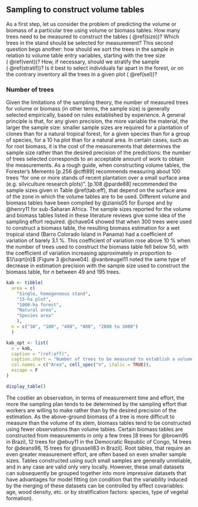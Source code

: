 
## Sampling to construct volume tables

As a first step, let us consider the problem of predicting the volume or biomass of a particular tree using volume or biomass tables. How many trees need to be measured to construct the tables (\S\ \@ref(size))? Which trees in the stand should be selected for measurement? This second question begs another: how should we sort the trees in the sample in relation to volume table entry variables, starting with the tree size (\S\ \@ref(vent))? How, if necessary, should we stratify the sample (\S\ \@ref(stratif))? Is it best to select individuals far apart in the forest, or on the contrary inventory all the trees in a given plot (\S\ \@ref(sel))?


### Number of trees {#size}

Given the limitations of the sampling theory, the number of measured trees for volume or biomass (in other terms, the sample size) is generally selected empirically, based on rules established by experience. A general principle is that, for any given precision, the more variable the material, the larger the sample size: smaller sample sizes are required for a plantation of clones than for a natural tropical forest, for a given species than for a group of species, for a 10 ha plot than for a natural area. In certain cases, such as for root biomass, it is the cost of the measurements that determines the sample size rather than the desired precision of the predictions: the number of trees selected corresponds to an acceptable amount of work to obtain the measurements. As a rough guide, when constructing volume tables, the Forester's Memento [p.256 @ctft89] recommends measuring about 100 trees "for one or more stands of recent plantation over a small surface area (e.g. silviculture research plots)". [p.108 @parde88] recommended the sample sizes given in Table \@ref(tab:eff), that depend on the surface area of the zone in which the volume tables are to be used. Different volume and biomass tables have been compiled by @zianis05 for Europe and by @henry11 for sub-Saharan Africa. The sample sizes reported for the volume and biomass tables listed in these literature reviews give some idea of the sampling effort required. @chave04 showed that when 300 trees were used to construct a biomass table, the resulting biomass estimation for a wet tropical stand (Barro Colorado Island in Panama) had a coefficient of variation of barely 3.1\ \%. This coefficient of variation rose above 10\ \% when the number of trees used to construct the biomass table fell below 50, with the coefficient of variation increasing approximately in proportion to $1/\sqrt{n}$ [Figure 3 @chave04]. @vanbreugel11 noted the same type of decrease in estimation precision with the sample size used to construct the biomass table, for $n$ between 49 and 195 trees.

```r

kab <- tibble(
  area = c(
    "Single, homogeneous stand",
    "15-ha plot",
    "1000-ha forest",
    "Natural area",
    "Species area"
    ),
  n = c("30", "100", "400", "800", "2000 to 3000")
  )

kab_opt <- list(
  x = kab,
  caption = "(ref:eff)",
  caption.short = "Number of trees to be measured to establish a volume table for different surface areas over which the tables are to be used",
  col.names = c("Area", cell_spec("n", italic = TRUE)),
  escape = F
)

display_table()

```


The costlier an observation, in terms of measurement time and effort, the more the sampling plan tends to be determined by the sampling effort that workers are willing to make rather than by the desired precision of the estimation. As the above-ground biomass of a tree is more difficult to measure than the volume of its stem, biomass tables tend to be constructed using fewer observations than volume tables. Certain biomass tables are constructed from measurements in only a few trees [8 trees for @brown95 in Brazil, 12 trees for @ebuy11 in the Democratic Republic of Congo, 14 trees for @deans96, 15 trees for @russell83 in Brazil].
Root tables, that require an even greater measurement effort, are often based on even smaller sample sizes. Tables constructed using such small samples are generally unreliable, and in any case are valid only very locally. However, these small datasets can subsequently be grouped together into more impressive datasets that have advantages for model fitting (on condition that the variability induced by the merging of these datasets can be controlled by effect covariables: age, wood density, etc. or by stratification factors: species, type of vegetal formation\ldots).



